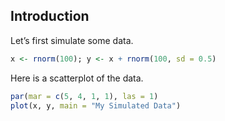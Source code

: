 ## Introduction

Let's first simulate some data.
```r
x <- rnorm(100); y <- x + rnorm(100, sd = 0.5)
```

Here is a scatterplot of the data. 
```r
par(mar = c(5, 4, 1, 1), las = 1)
plot(x, y, main = "My Simulated Data")
```